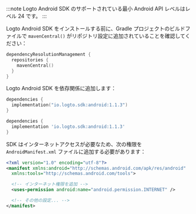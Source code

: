
:::note
Logto Android SDK のサポートされている最小 Android API レベルはレベル 24 です。
:::

Logto Android SDK をインストールする前に、Gradle プロジェクトのビルドファイルで `mavenCentral()` がリポジトリ設定に追加されていることを確認してください：

```kotlin title="settings.gradle.kts"
dependencyResolutionManagement {
  repositories {
    mavenCentral()
  }
}
```

Logto Android SDK を依存関係に追加します：

<Tabs>

<TabItem value="kotlin" label="Kotlin">

```kotlin title="build.gradle.kts"
dependencies {
  implementation("io.logto.sdk:android:1.1.3")
}
```

</TabItem>

<TabItem value="groovy" label="Groovy">

```groovy title="build.gradle"
dependencies {
  implementation 'io.logto.sdk:android:1.1.3'
}
```

</TabItem>

</Tabs>

SDK はインターネットアクセスが必要なため、次の権限を `AndroidManifest.xml` ファイルに追加する必要があります：

```xml title="AndroidManifest.xml"
<?xml version="1.0" encoding="utf-8"?>
<manifest xmlns:android="http://schemas.android.com/apk/res/android"
  xmlns:tools="http://schemas.android.com/tools">

  <!-- インターネット権限を追加 -->
  <uses-permission android:name="android.permission.INTERNET" />

  <!-- その他の設定... -->
</manifest>
```
